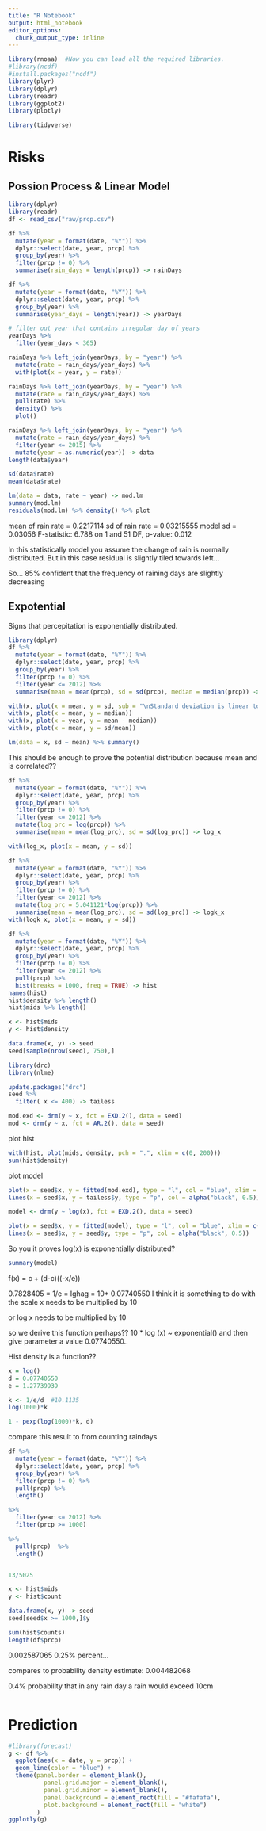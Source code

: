 ```yaml
---
title: "R Notebook"
output: html_notebook
editor_options: 
  chunk_output_type: inline
---
```


```r
library(rnoaa)  #Now you can load all the required libraries.
#library(ncdf)
#install.packages("ncdf")
library(plyr)
library(dplyr)
library(readr)
library(ggplot2)
library(plotly)

library(tidyverse)
```

# Risks

## Possion Process & Linear Model
```r
library(dplyr)
library(readr)
df <- read_csv("raw/prcp.csv")

df %>%
  mutate(year = format(date, "%Y")) %>%
  dplyr::select(date, year, prcp) %>%
  group_by(year) %>%
  filter(prcp != 0) %>%
  summarise(rain_days = length(prcp)) -> rainDays

df %>%
  mutate(year = format(date, "%Y")) %>%
  dplyr::select(date, year, prcp) %>%
  group_by(year) %>%
  summarise(year_days = length(year)) -> yearDays
```


```r
# filter out year that contains irregular day of years
yearDays %>%
  filter(year_days < 365)
```


```r
rainDays %>% left_join(yearDays, by = "year") %>%
  mutate(rate = rain_days/year_days) %>%
  with(plot(x = year, y = rate))
```

```r
rainDays %>% left_join(yearDays, by = "year") %>%
  mutate(rate = rain_days/year_days) %>%
  pull(rate) %>%
  density() %>%
  plot()
```


```r
rainDays %>% left_join(yearDays, by = "year") %>%
  mutate(rate = rain_days/year_days) %>%
  filter(year <= 2015) %>%
  mutate(year = as.numeric(year)) -> data
length(data$year)
```

```r
sd(data$rate)
mean(data$rate)

lm(data = data, rate ~ year) -> mod.lm
summary(mod.lm)
residuals(mod.lm) %>% density() %>% plot
```
mean of rain rate = 0.2217114
sd of rain rate = 0.03215555
model sd = 0.03056
F-statistic: 6.788 on 1 and 51 DF,  p-value: 0.012

In this statistically model you assume the change of rain is normally distributed. But in this case residual is slightly tiled towards left... 

So... 85% confident that the frequency of raining days are slightly decreasing

## Expotential 
Signs that percepitation is exponentially distributed. 

```r
library(dplyr)
df %>%
  mutate(year = format(date, "%Y")) %>%
  dplyr::select(date, year, prcp) %>%
  group_by(year) %>%
  filter(prcp != 0) %>%
  filter(year <= 2012) %>%
  summarise(mean = mean(prcp), sd = sd(prcp), median = median(prcp)) -> x

with(x, plot(x = mean, y = sd, sub = "\nStandard deviation is linear to that mean value each year. \nSuggesting exponential distribution"))
with(x, plot(x = mean, y = median))
with(x, plot(x = year, y = mean - median))
with(x, plot(x = mean, y = sd/mean))

lm(data = x, sd ~ mean) %>% summary()
```
This should be enough to prove the potential distribution because mean and is correlated??

```r
df %>%
  mutate(year = format(date, "%Y")) %>%
  dplyr::select(date, year, prcp) %>%
  group_by(year) %>%
  filter(prcp != 0) %>%
  filter(year <= 2012) %>%
  mutate(log_prc = log(prcp)) %>%
  summarise(mean = mean(log_prc), sd = sd(log_prc)) -> log_x

with(log_x, plot(x = mean, y = sd))

df %>%
  mutate(year = format(date, "%Y")) %>%
  dplyr::select(date, year, prcp) %>%
  group_by(year) %>%
  filter(prcp != 0) %>%
  filter(year <= 2012) %>%
  mutate(log_prc = 5.041121*log(prcp)) %>%
  summarise(mean = mean(log_prc), sd = sd(log_prc)) -> logk_x
with(logk_x, plot(x = mean, y = sd))

```


```r
df %>%
  mutate(year = format(date, "%Y")) %>%
  dplyr::select(date, year, prcp) %>%
  group_by(year) %>%
  filter(prcp != 0) %>%
  filter(year <= 2012) %>%
  pull(prcp) %>%
  hist(breaks = 1000, freq = TRUE) -> hist
names(hist)
hist$density %>% length()
hist$mids %>% length()

x <- hist$mids
y <- hist$density

data.frame(x, y) -> seed
seed[sample(nrow(seed), 750),]

library(drc)
library(nlme)

update.packages("drc")
seed %>%
  filter( x <= 400) -> tailess

mod.exd <- drm(y ~ x, fct = EXD.2(), data = seed)
mod <- drm(y ~ x, fct = AR.2(), data = seed)

```
plot hist
```r
with(hist, plot(mids, density, pch = ".", xlim = c(0, 200)))
sum(hist$density)
```
plot model
```r
plot(x = seed$x, y = fitted(mod.exd), type = "l", col = "blue", xlim = c(0,300))
lines(x = seed$x, y = tailess$y, type = "p", col = alpha("black", 0.5))
```
```r
model <- drm(y ~ log(x), fct = EXD.2(), data = seed)
```

```r
plot(x = seed$x, y = fitted(model), type = "l", col = "blue", xlim = c(0, 300))
lines(x = seed$x, y = seed$y, type = "p", col = alpha("black", 0.5))
```

So you it proves log(x) is exponentially distributed? 
```r
summary(model)
```

f(x) = c + (d-c)(\exp(-x/e))

0.7828405 = 1/e = Ighag = 10* 0.07740550
 I think it is something to do with the scale x needs to be multiplied by 10 
 
 or log x needs to be multiplied by 10 
 
so we derive this function perhaps?? 10 * log (x) ~ exponential() and then give parameter a value 0.07740550.. 

Hist density is a function??

```r
x = log()
d = 0.07740550
e = 1.27739939

k <- 1/e/d  #10.1135
log(1000)*k

1 - pexp(log(1000)*k, d)
```
compare this result to from counting raindays 
```r
df %>%
  mutate(year = format(date, "%Y")) %>%
  dplyr::select(date, year, prcp) %>%
  group_by(year) %>%
  filter(prcp != 0) %>%
  pull(prcp) %>%
  length()

%>%
  filter(year <= 2012) %>%
  filter(prcp >= 1000) 

%>%
  pull(prcp)  %>%
  length()


13/5025

x <- hist$mids
y <- hist$count

data.frame(x, y) -> seed
seed[seed$x >= 1000,]$y

sum(hist$counts)
length(df$prcp)
```
0.002587065 0.25% percent... 

compares to probability density estimate: 0.004482068

0.4% probability that in any rain day a rain would exceed 10cm 


```r

```



# Prediction
```r
#library(forecast)
g <- df %>%
  ggplot(aes(x = date, y = prcp)) + 
  geom_line(color = "blue") + 
  theme(panel.border = element_blank(),
          panel.grid.major = element_blank(),
          panel.grid.minor = element_blank(),
          panel.background = element_rect(fill = "#fafafa"),
          plot.background = element_rect(fill = "white")
        )
ggplotly(g)
```




















